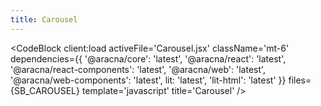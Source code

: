 ```yaml
---
title: Carousel
---
```



<CarouselComponentBlock client:load type='buttons' />

<CodeBlock
  client:load
  activeFile='Carousel.jsx'
  className='mt-6'
  dependencies={{
    '@aracna/core': 'latest',
    '@aracna/react': 'latest',
    '@aracna/react-components': 'latest',
    '@aracna/web': 'latest',
    '@aracna/web-components': 'latest',
    lit: 'latest',
    'lit-html': 'latest'
  }}
  files={SB_CAROUSEL}
  template='javascript'
  title='Carousel'
/>
